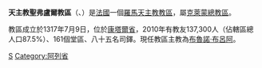 {{Infobox Roman Catholic diocese
|Roman Catholic Diocese of = 天主教聖弗盧爾教區
|Latin name of diocese =Dioecesis Sancti Flori

|image =Saint-Flour Cathedral.JPG

|caption = 聖伯多祿主教座堂
|location = [[法國|法國]]
|territory =康塔爾省
|population=137,300

|rite = 拉丁禮
|patron = 穆蘭聖母
|province = 克萊蒙
|established =1317年
|cathedral = [[聖伯多祿主教座堂_(聖弗盧爾)|聖伯多祿主教座堂]]
|co-cathedral =
|leadership = 主教
|website =[http://catholique-saint-flour.cef.fr/ 官方網頁]
|教宗 = 
|metropolitan = 
|ordinary =布魯諾·布呂阿
|coadjutor bishop =
|emeritus = 
}}

'''天主教聖弗盧爾教區'''（{{lang-la|Dioecesis Sancti Flori}}、{{lang-fr|Diocèse de Saint-Flour}}）是[[法國|法國]]一個[[羅馬天主教|羅馬天主教]][[教區|教區]]，屬[[天主教克萊蒙總教區|克萊蒙總教區]]。

教區成立於1317年7月9日，位於[[康塔爾省|康塔爾省]]，2010年有教友137,300人（佔轄區總人口87.5%）、161個堂區、八十五名司鐸。現任教區主教為[[布魯諾·布呂阿|布魯諾·布呂阿]]。

{{法國天主教教區}}
[[Category:法國天主教教區|S]]
[[Category:阿列省|Category:阿列省]]